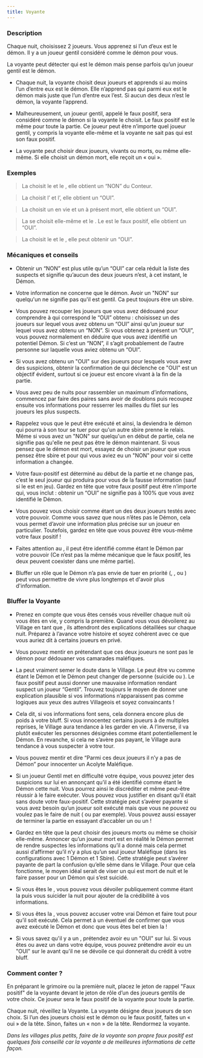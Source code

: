 ```yaml
---
title: Voyante
---
```



<Role VOYANTE header />

### Description

Chaque nuit, choisissez 2 joueurs. Vous apprenez si l’un d’eux est le démon. Il y a un joueur gentil considéré comme le démon pour vous.

La voyante peut détecter qui est le démon mais pense parfois qu’un joueur gentil est le démon.

-	Chaque nuit, la voyante choisit deux joueurs et apprends si au moins l’un d’entre eux est le démon. Elle n’apprend pas qui parmi eux est le démon mais juste que l’un d’entre eux l’est. Si aucun des deux n’est le démon, la voyante l’apprend.

-	Malheureusement, un joueur gentil, appelé le faux positif, sera considéré comme le démon si la voyante le choisit. Le faux positif est le même pour toute la partie. Ce joueur peut être n’importe quel joueur gentil, y compris la voyante elle-même et la voyante ne sait pas qui est son faux positif.

-	La voyante peut choisir deux joueurs, vivants ou morts, ou même elle-même. Si elle choisit un démon mort, elle reçoit un « oui ». 

### Exemples

> La <Role VOYANTE /> choisit le <Role MOINE /> et le <Role CROQUE_MORT />, elle obtient un “NON” du Conteur.

> La <Role VOYANTE /> choisit l’<Role IMP /> et l’<Role EMPATHIQUE />, elle obtient un “OUI”.

> La <Role VOYANTE /> choisit un <Role MAJORDOME />  en vie et un <Role IMP /> à présent mort, elle obtient un “OUI”.

> La <Role VOYANTE /> se choisit elle-même et le <Role VERTUEUX />. Le <Role VERTUEUX /> est le faux positif, elle obtient un “OUI”.

> La <Role VOYANTE /> choisit le <Role RECLUS /> et le <Role GARDIEN />, elle peut obtenir un “OUI”.

### Mécaniques et conseils

- Obtenir un “NON” est plus utile qu’un “OUI” car cela réduit la liste des suspects et signifie qu’aucun des deux joueurs n’est, à cet instant, le Démon.

- Votre information ne concerne que le démon. Avoir un "NON" sur quelqu'un ne signifie pas qu'il est gentil. Ca peut toujours être un sbire.

- Vous pouvez recouper les joueurs que vous avez dédouané pour comprendre à qui correspond le “OUI” obtenu : choisissez un des joueurs sur lequel vous avez obtenu un “OUI” ainsi qu’un joueur sur lequel vous avez obtenu un “NON”. Si vous obtenez à présent un “OUI”, vous pouvez normalement en déduire que vous avez identifié un potentiel Démon. Si c’est un “NON”, il s’agit probablement de l’autre personne sur laquelle vous aviez obtenu un “OUI”.

- Si vous avez obtenu un "OUI" sur des joueurs pour lesquels vous avez des suspicions, obtenir la confirmation de qui déclenche ce "OUI" est un objectif évident, surtout si ce joueur est encore vivant à la fin de la partie.

- Vous avez peu de nuits pour rassembler un maximum d’informations, commencez par faire des paires sans avoir de doublons puis recoupez ensuite vos informations pour resserrer les mailles du filet sur les joueurs les plus suspects.

- Rappelez vous que le <Role IMP /> peut être exécuté et ainsi, la <Role CROQUEUSE_D_HOMMES /> deviendra le démon qui pourra à son tour se tuer pour qu'un autre sbire prenne le relais. Même si vous avez un "NON" sur quelqu'un en début de partie, cela ne signifie pas qu'elle ne peut pas être le démon maintenant. Si vous pensez que le démon est mort, essayez de choisir un joueur que vous pensez être sbire et pour qui vous aviez eu un "NON" pour voir si cette information a changée.

- Votre faux-positif est déterminé au début de la partie et ne change pas, c’est le seul joueur qui produira pour vous de la fausse information (sauf si le <Role RECLUS /> est en jeu). Gardez en tête que votre faux positif peut être n’importe qui, vous inclut : obtenir un “OUI” ne signifie pas à 100% que vous avez identifié le Démon.

- Vous pouvez vous choisir comme étant un des deux joueurs testés avec votre pouvoir. Comme vous savez que nous n’êtes pas le Démon, cela vous permet d’avoir une information plus précise sur un joueur en particulier. Toutefois, gardez en tête que vous pouvez être vous-même votre faux positif !

- Faites attention au <Role RECLUS />, il peut être identifié comme étant le Démon par votre pouvoir (Ce n’est pas la même mécanique que le faux positif, les deux peuvent coexister dans une même partie).

- Bluffer un rôle que le Démon n’a pas envie de tuer en priorité (<Role VERTUEUX />, <Role MAJORDOME />, <Role SOLDAT /> ou <Role GARDIEN />) peut vous permettre de vivre plus longtemps et d'avoir plus d'information.
 
### Bluffer la Voyante

- Prenez en compte que vous êtes censés vous réveiller chaque nuit où vous êtes en vie, y compris la première. Quand vous vous dévoilerez au Village en tant que <Role VOYANTE />, ils attendront des explications détaillées sur chaque nuit. Préparez à l’avance votre histoire et soyez cohérent avec ce que vous auriez dit à certains joueurs en privé.

- Vous pouvez mentir en prétendant que ces deux joueurs ne sont pas le démon pour dédouaner vos camarades maléfiques.

- La <Role VOYANTE /> peut vraiment semer le doute dans le Village. Le <Role RECLUS /> peut être vu comme étant le Démon et le Démon peut changer de personne (suicide ou <Role CROQUEUSE_D_HOMMES />). Le faux positif peut aussi donner une mauvaise information rendant suspect un joueur “Gentil”. Trouvez toujours le moyen de donner une explication plausible si vos informations n’apparaissent pas comme logiques aux yeux des autres Villageois et soyez convaincants !

- Cela dit, si vos informations font sens, cela donnera encore plus de poids à votre bluff. Si vous innocentez certains joueurs à de multiples reprises, le Village aura tendance à les garder en vie. A l’inverse, il va plutôt exécuter les personnes désignées comme étant potentiellement le Démon. En revanche, si cela ne s’avère pas payant, le Village aura tendance à vous suspecter à votre tour.

- Vous pouvez mentir et dire “Parmi ces deux joueurs il n’y a pas de Démon” pour innocenter un Acolyte Maléfique.

- Si un joueur Gentil met en difficulté votre équipe, vous pouvez jeter des suspicions sur lui en annonçant qu’il a été identifié comme étant le Démon cette nuit. Vous pourrez ainsi le discréditer et même peut-être réussir à le faire exécuter. Vous pouvez vous justifier en disant qu’il était sans doute votre faux-positif. Cette stratégie peut s’avérer payante si vous avez besoin qu’un joueur soit exécuté mais que vous ne pouvez ou voulez pas le faire de nuit (<Role SOLDAT /> ou <Role GARDIEN /> par exemple). Vous pouvez aussi essayer de terminer la partie en essayant d’accabler un <Role VERTUEUX /> ou un <Role MAIRE /> !

- Gardez en tête que la <Role VOYANTE /> peut choisir des joueurs morts ou même se choisir elle-même. Annoncer qu’un joueur mort est en réalité le Démon permet de rendre suspectes les informations qu’il a donné mais cela permet aussi d’affirmer qu’il n’y a plus qu’un seul joueur Maléfique (dans les configurations avec 1 Démon et 1 Sbire). Cette stratégie peut s’avérer payante de part la confusion qu’elle sème dans le Village. Pour que cela fonctionne, le moyen idéal serait de viser un <Role GARDIEN /> qui est mort de nuit et le faire passer pour un Démon qui s’est suicidé.

- Si vous êtes le <Role IMP />, vous pouvez vous dévoiler publiquement comme étant la <Role VOYANTE /> puis vous suicider la nuit pour ajouter de la crédibilité à vos informations.

- Si vous êtes la <Role CROQUEUSE_D_HOMMES />, vous pouvez accuser votre vrai Démon et faire tout pour qu’il soit exécuté. Cela permet à un éventuel <Role CROQUE_MORT /> de confirmer que vous avez exécuté le Démon et donc que vous êtes bel et bien la <Role VOYANTE /> !

- Si vous savez qu'il y a un <Role RECLUS />, prétendez avoir eu un "OUI" sur lui. Si vous êtes <Role ESPION /> ou avez un <Role ESPION /> dans votre équipe, vous pouvez prétendre avoir eu un "OUI" sur le <Role RECLUS /> avant qu'il ne se dévoile ce qui donnerait du crédit à votre bluff.

### Comment conter ?

En préparant le grimoire ou la première nuit, placez le jeton de rappel "Faux positif" de la voyante devant le jeton de rôle d’un des joueurs gentils de votre choix. Ce joueur sera le faux positif de la voyante pour toute la partie.

Chaque nuit, réveillez la Voyante. La voyante désigne deux joueurs de son choix. Si l’un des joueurs choisi est le démon ou le faux positif, faites un « oui » de la tête. Sinon, faites un « non » de la tête. Rendormez la voyante.

_Dans les villages plus petits, faire de la voyante son propre faux positif est quelques fois conseillé car la voyante a de meilleures informations de cette façon._
